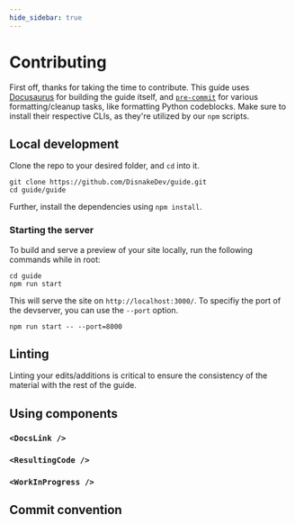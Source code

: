 ```yaml
---
hide_sidebar: true
---
```


# Contributing

First off, thanks for taking the time to contribute. This guide uses [Docusaurus](https://docusaurus.io/) for building the guide itself, and [`pre-commit`](https://pre-commit.com/) for various formatting/cleanup tasks, like formatting Python codeblocks. Make sure to install their respective CLIs, as they're utilized by our `npm` scripts.

## Local development

Clone the repo to your desired folder, and `cd` into it.

```
git clone https://github.com/DisnakeDev/guide.git
cd guide/guide
```

Further, install the dependencies using `npm install`.

### Starting the server

To build and serve a preview of your site locally, run the following commands while in root:

```
cd guide
npm run start
```

This will serve the site on `http://localhost:3000/`. To specifiy the port of the devserver, you can use the `--port` option.

```
npm run start -- --port=8000
```

## Linting

Linting your edits/additions is critical to ensure the consistency of the material with the rest of the guide.

## Using components

### `<DocsLink />`

### `<ResultingCode />`

### `<WorkInProgress />`

## Commit convention
